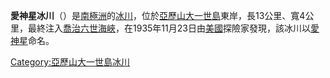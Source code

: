 {{coord|71|18|S|68|20|W|source:GNIS|display=title}}

'''愛神星冰川'''（{{lang-en|Eros Glacier}}）是[[南極洲|南極洲]]的[[冰川|冰川]]，位於[[亞歷山大一世島|亞歷山大一世島]]東岸，長13公里、寬4公里，最終注入[[喬治六世海峽|喬治六世海峽]]，在1935年11月23日由[[美國|美國]]探險家發現，該冰川以[[愛神星|愛神星]]命名。

{{DEFAULTSORT:Eros Glacier}}
[[Category:亞歷山大一世島冰川|Category:亞歷山大一世島冰川]]


{{AlexanderIsland-geo-stub}}